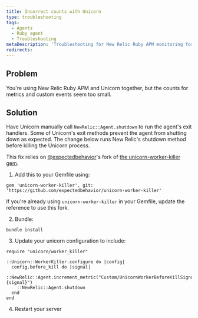 ```yaml
---
title: Incorrect counts with Unicorn
type: troubleshooting
tags:
  - Agents
  - Ruby agent
  - Troubleshooting
metaDescription: 'Troubleshooting for New Relic Ruby APM monitoring for use of Unicorn when metric and custom event metrics seem too low.'
redirects:
---
```


## Problem

You're using New Relic Ruby APM and Unicorn together, but the counts for metrics and custom events seem too small.

## Solution

Have Unicorn manually call `NewRelic::Agent.shutdown` to run the agent's exit handlers. Some of Unicorn's exit methods prevent the agent from shutting down as expected. The change below runs New Relic's shutdown method before killing the Unicorn process.

This fix relies on [@expectedbehavior](https://github.com/expectedbehavior)'s fork of [the unicorn-worker-killer gem](https://github.com/expectedbehavior/unicorn-worker-killer). 

1. Add this to your Gemfile using:
```
gem 'unicorn-worker-killer', git: 'https://github.com/expectedbehavior/unicorn-worker-killer'
```
If you're already using `unicorn-worker-killer` in your Gemfile, update the reference to use this fork.

2. Bundle:
```
bundle install
```

3. Update your unicorn configuration to include:
```
require "unicorn/worker_killer"

::Unicorn::WorkerKiller.configure do |config|
  config.before_kill do |signal|
    ::NewRelic::Agent.increment_metric("Custom/UnicornWorkerBeforeKillSignal/#{signal}")
    ::NewRelic::Agent.shutdown
  end
end
```

4. Restart your server
